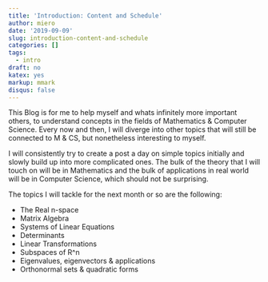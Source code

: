 ```yaml
---
title: 'Introduction: Content and Schedule'
author: miero
date: '2019-09-09'
slug: introduction-content-and-schedule
categories: []
tags:
  - intro
draft: no
katex: yes
markup: mmark
disqus: false
---
```

This Blog is for me to help myself and whats infinitely more important others, to understand concepts in the fields of Mathematics & Computer Science. Every now and then, I will diverge into other topics that will still be connected to M & CS, but nonetheless interesting to myself.

I will consistently try to create a post a day on simple topics initially and slowly build up into more complicated ones. The bulk of the theory that I will touch on will be in Mathematics and the bulk of applications in real world will be in Computer Science, which should not be surprising.

The topics I will tackle for the next month or so are the following:  

- The Real n-space  
- Matrix Algebra  
- Systems of Linear Equations  
- Determinants  
- Linear Transformations  
- Subspaces of R^n  
- Eigenvalues, eigenvectors & applications  
- Orthonormal sets & quadratic forms